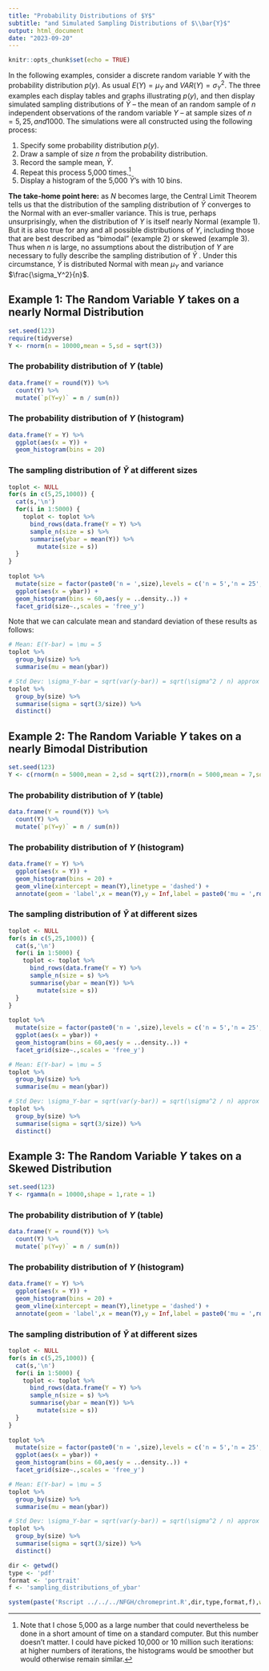 ```yaml
---
title: "Probability Distributions of $Y$"
subtitle: "and Simulated Sampling Distributions of $\\bar{Y}$"
output: html_document
date: "2023-09-20"
---
```


```r
knitr::opts_chunk$set(echo = TRUE)
```

In the following examples, consider a discrete random variable $Y$ with the probability distribution $p(y)$. As usual $E(Y)= \mu_Y$ and $VAR(Y)= \sigma_Y^2$. The three examples each display tables and graphs illustrating $p(y)$, and then display simulated sampling distributions of $\bar{Y}$  -- the mean of an random sample of $n$ independent observations of the random variable $Y$ -- at sample sizes of $n = 5, 25, and 1000$. The simulations were all constructed using the following process: 

1. Specify some probability distribution $p(y)$.
2. Draw a sample of size $n$ from the probability distribution.
3. Record the sample mean, $\bar{Y}$.
4. Repeat this process 5,000 times.^[Note that I chose 5,000 as a large number that could nevertheless be done in a short amount of time on a standard computer. But this number doesn’t matter. I could have picked 10,000 or 10 million such iterations: at higher numbers of iterations, the histograms would be smoother but would otherwise remain similar.]
5. Display a histogram of the 5,000 $\bar{Y}$’s with 10 bins.

**The take-home point here:** as $N$ becomes large, the Central Limit Theorem tells us that the distribution of the sampling distribution of $\bar{Y}$ converges to the Normal with an ever-smaller variance. This is true, perhaps unsurprisingly, when the distribution of $Y$ is itself nearly Normal (example 1). But it is also true for any and all possible distributions of $Y$, including those that are best described as “bimodal” (example 2) or skewed (example 3). Thus when $n$ is large, no assumptions about the distribution of $Y$ are necessary to fully describe the sampling distribution of $\bar{Y}$ . Under this circumstance, $\bar{Y}$ is distributed Normal with mean $\mu_Y$ and variance $\frac{\sigma_Y^2}{n}$.

## Example 1: The Random Variable $Y$ takes on a nearly **Normal Distribution**

```r
set.seed(123)
require(tidyverse)
Y <- rnorm(n = 10000,mean = 5,sd = sqrt(3))
```

### The probability distribution of $Y$ (table)
```r
data.frame(Y = round(Y)) %>%
  count(Y) %>%
  mutate(`p(Y=y)` = n / sum(n))
```

### The probability distribution of $Y$ (histogram)
```r
data.frame(Y = Y) %>%
  ggplot(aes(x = Y)) + 
  geom_histogram(bins = 20)
```

### The sampling distribution of $\bar{Y}$ at different sizes
```r
toplot <- NULL
for(s in c(5,25,1000)) {
  cat(s,'\n')
  for(i in 1:5000) {
    toplot <- toplot %>%
      bind_rows(data.frame(Y = Y) %>%
      sample_n(size = s) %>%
      summarise(ybar = mean(Y)) %>%
        mutate(size = s))
  }
}
 
toplot %>%
  mutate(size = factor(paste0('n = ',size),levels = c('n = 5','n = 25','n = 1000'))) %>%
  ggplot(aes(x = ybar)) + 
  geom_histogram(bins = 60,aes(y = ..density..)) + 
  facet_grid(size~.,scales = 'free_y')
```

Note that we can calculate mean and standard deviation of these results as follows:

```r
# Mean: E(Y-bar) = \mu = 5
toplot %>%
  group_by(size) %>%
  summarise(mu = mean(ybar))

# Std Dev: \sigma_Y-bar = sqrt(var(y-bar)) = sqrt(\sigma^2 / n) approx \sqrt(3) / n
toplot %>%
  group_by(size) %>%
  summarise(sigma = sqrt(3/size)) %>%
  distinct()
```

## Example 2: The Random Variable $Y$ takes on a nearly **Bimodal Distribution**

```r
set.seed(123)
Y <- c(rnorm(n = 5000,mean = 2,sd = sqrt(2)),rnorm(n = 5000,mean = 7,sd = sqrt(2)))
```

### The probability distribution of $Y$ (table)
```r
data.frame(Y = round(Y)) %>%
  count(Y) %>%
  mutate(`p(Y=y)` = n / sum(n))
```

### The probability distribution of $Y$ (histogram)
```r
data.frame(Y = Y) %>%
  ggplot(aes(x = Y)) + 
  geom_histogram(bins = 20) + 
  geom_vline(xintercept = mean(Y),linetype = 'dashed') + 
  annotate(geom = 'label',x = mean(Y),y = Inf,label = paste0('mu = ',round(mean(Y),2)),vjust = 1.5)
```

### The sampling distribution of $\bar{Y}$ at different sizes
```r
toplot <- NULL
for(s in c(5,25,1000)) {
  cat(s,'\n')
  for(i in 1:5000) {
    toplot <- toplot %>%
      bind_rows(data.frame(Y = Y) %>%
      sample_n(size = s) %>%
      summarise(ybar = mean(Y)) %>%
        mutate(size = s))
  }
}
 
toplot %>%
  mutate(size = factor(paste0('n = ',size),levels = c('n = 5','n = 25','n = 1000'))) %>%
  ggplot(aes(x = ybar)) + 
  geom_histogram(bins = 60,aes(y = ..density..)) + 
  facet_grid(size~.,scales = 'free_y')
```

```r
# Mean: E(Y-bar) = \mu = 5
toplot %>%
  group_by(size) %>%
  summarise(mu = mean(ybar))

# Std Dev: \sigma_Y-bar = sqrt(var(y-bar)) = sqrt(\sigma^2 / n) approx \sqrt(3) / n
toplot %>%
  group_by(size) %>%
  summarise(sigma = sqrt(3/size)) %>%
  distinct()
```


## Example 3: The Random Variable $Y$ takes on a **Skewed Distribution**

```r
set.seed(123)
Y <- rgamma(n = 10000,shape = 1,rate = 1)
```

### The probability distribution of $Y$ (table)
```r
data.frame(Y = round(Y)) %>%
  count(Y) %>%
  mutate(`p(Y=y)` = n / sum(n))
```

### The probability distribution of $Y$ (histogram)
```r
data.frame(Y = Y) %>%
  ggplot(aes(x = Y)) + 
  geom_histogram(bins = 20) + 
  geom_vline(xintercept = mean(Y),linetype = 'dashed') + 
  annotate(geom = 'label',x = mean(Y),y = Inf,label = paste0('mu = ',round(mean(Y),2)),vjust = 1.5)
```

### The sampling distribution of $\bar{Y}$ at different sizes
```r
toplot <- NULL
for(s in c(5,25,1000)) {
  cat(s,'\n')
  for(i in 1:5000) {
    toplot <- toplot %>%
      bind_rows(data.frame(Y = Y) %>%
      sample_n(size = s) %>%
      summarise(ybar = mean(Y)) %>%
        mutate(size = s))
  }
}
 
toplot %>%
  mutate(size = factor(paste0('n = ',size),levels = c('n = 5','n = 25','n = 1000'))) %>%
  ggplot(aes(x = ybar)) + 
  geom_histogram(bins = 60,aes(y = ..density..)) + 
  facet_grid(size~.,scales = 'free_y')
```

```r
# Mean: E(Y-bar) = \mu = 5
toplot %>%
  group_by(size) %>%
  summarise(mu = mean(ybar))

# Std Dev: \sigma_Y-bar = sqrt(var(y-bar)) = sqrt(\sigma^2 / n) approx \sqrt(3) / n
toplot %>%
  group_by(size) %>%
  summarise(sigma = sqrt(3/size)) %>%
  distinct()
```

```r
dir <- getwd()
type <- 'pdf'
format <- 'portrait'
f <- 'sampling_distributions_of_ybar'

system(paste('Rscript ../../../NFGH/chromeprint.R',dir,type,format,f),wait = F)
```
